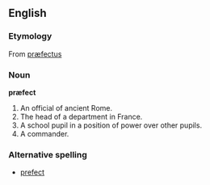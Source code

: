 ==English==
===Etymology===
From {{L.}} [[præfectus]]

===Noun===
'''præfect'''
# An official of ancient Rome.
# The head of a department in France.
# A school pupil in a position of power over other pupils.
# A commander.

===Alternative spelling===
* [[prefect]]